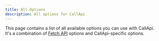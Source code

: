 ```yaml
---
title: All Options
description: All options for CallApi
---
```


This page contains a list of all available options you can use with CallApi. It's a combination of [Fetch API](https://developer.mozilla.org/en-US/docs/Web/API/RequestInit) options and CallApi-specific options.

<auto-type-table path="../../../lib/callapi-options.ts" name="CombinedCallApiConfig" />
